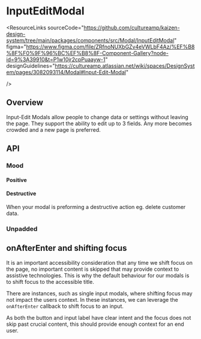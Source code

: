 
<Meta of={InputEditModalStories} />

# InputEditModal

<ResourceLinks
  sourceCode="https://github.com/cultureamp/kaizen-design-system/tree/main/packages/components/src/Modal/InputEditModal"
  figma="https://www.figma.com/file/ZRfnoNUXbGZv4eVWLbF4Az/%EF%B8%8F%F0%9F%96%BC%EF%B8%8F-Component-Gallery?node-id=9%3A39910&t=P1w10jr2cpPuaayw-1"
  designGuidelines="https://cultureamp.atlassian.net/wiki/spaces/DesignSystem/pages/3082093114/Modal#Input-Edit-Modal"

/>

<KAIOInstallation exportNames="InputEditModal" />

## Overview

Input-Edit Modals allow people to change data or settings without leaving the page.
They support the ability to edit up to 3 fields. Any more becomes crowded and a new page is preferred.

<Canvas of={InputEditModalStories.Playground} />
<Controls of={InputEditModalStories.Playground} />

## API

### Mood

#### Positive

<Canvas of={InputEditModalStories.Positive} />

#### Destructive
When your modal is preforming a destructive action eg. delete customer data.

<Canvas of={InputEditModalStories.Destructive} />

### Unpadded

<Canvas of={InputEditModalStories.Unpadded} />

## onAfterEnter and shifting focus

It is an important accessibility consideration that any time we shift focus on the page, no important content is skipped that may provide context to assistive technologies. This is why the default behaviour for our modals is to shift focus to the accessible title.

There are instances, such as single input modals, where shifting focus may not impact the users context. In these instances, we can leverage the `onAfterEnter` callback to shift focus to an input.

<Canvas of={InputEditModalStories.OnAfterEnter} sourceState="shown" />

As both the button and input label have clear intent and the focus does not skip past crucial content, this should provide enough context for an end user.

